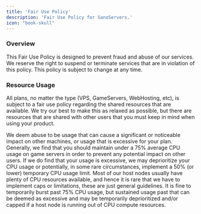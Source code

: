 ```yaml
---
title: 'Fair Use Policy'
description: 'Fair Use Policy for SanoServers.'
icon: "book-skull"
---
```


### Overview
This Fair Use Policy is designed to prevent fraud and abuse of our services. We reserve the right to suspend or terminate services that are in violation of this policy. This policy is subject to change at any time.

### Resource Usage
All plans, no matter the type (VPS, GameServers, WebHosting, etc), is subject to a fair use policy regarding the shared resources that are available. We try our best to make this as relaxed as possible, but there are resources that are shared with other users that you must keep in mind when using your product.

We deem abuse to be usage that can cause a significant or noticeable impact on other machines, or usage that is excessive for your plan. Generally, we find that you should maintain under a 75% average CPU usage on game servers in order to prevent any potential impact on other users. If we do find that your usage is excessive, we may deprioritize your CPU usage or potentially, in some rare circumstances, implement a 50% (or lower) temporary CPU usage limit. Most of our host nodes usually have plenty of CPU resources available, and hence it is rare that we have to implement caps or limitations, these are just general guidelines. It is fine to temporarily burst past 75% CPU usage, but sustained usage past that can be deemed as excessive and may be temporarily deprioritized and/or capped if a host node is running out of CPU compute resources.